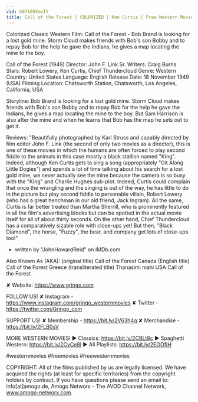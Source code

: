```yaml
---
vid: h9716USmvIY
title: Call of the Forest | COLORIZED | Ken Curtis | Free Western Movie | Cowboy Film
---
```


Colorized Classic Western Film: Call of the Forest - Bob Brand is looking for a lost gold mine. Storm Cloud makes friends with Bob's son Bobby and to repay Bob for the help he gave the Indians, he gives a map locating the mine to the boy.

Call of the Forest (1949)
Director: John F. Link Sr.
Writers: Craig Burns
Stars: Robert Lowery, Ken Curtis, Chief Thundercloud
Genre: Western
Country: United States
Language: English
Release Date: 18 November 1949 (USA)
Filming Location: Chatsworth Station, Chatsworth, Los Angeles, California, USA

Storyline:
Bob Brand is looking for a lost gold mine. Storm Cloud makes friends with Bob's son Bobby and to repay Bob for the help he gave the Indians, he gives a map locating the mine to the boy. But Sam Harrison is also after the mine and when he learns that Bob has the map he sets out to get it.

Reviews:
"Beautifully photographed by Karl Struss and capably directed by film editor John F. Link (the second of only two movies as a director), this is one of these movies in which the humans are often forced to play second fiddle to the animals  in this case mostly a black stallion named "King". Indeed, although Ken Curtis gets to sing a song (appropriately "Git Along Little Dogies") and spends a lot of time talking about his search for a lost gold mine, we never actually see the mine because the camera is so busy with the "King" and Charlie Hughes sub-plot. Indeed, Curtis could complain that once the wrangling and the singing is out of the way, he has little to do in the picture but play second fiddle to personable villain, Robert Lowery (who has a great henchman in our old friend, Jack Ingram). All the same, Curtis is far better treated than Martha Sherrill, who is prominently featured in all the film's advertising blocks but can be spotted in the actual movie itself for all of about thirty seconds. On the other hand, Chief Thundercloud has a comparatively sizable role with close-ups yet! But then, "Black Diamond", the horse, "Fuzzy", the bear, and company get lots of close-ups too!"
- written by "JohnHowardReid" on IMDb.com

Also Known As (AKA):
(original title) Call of the Forest
Canada (English title) Call of the Forest
Greece (transliterated title) Thanasimi mahi
USA Call of the Forest

✘ Website: https://www.grjngo.com

FOLLOW US!
✘ Instagram - https://www.instagram.com/grjngo_westernmovies
✘ Twitter - https://twitter.com/Grjngo_com

SUPPORT US!
✘ Membership - https://bit.ly/2V63h4q
✘ Merchandise - https://bit.ly/2FLB0sV

MORE WESTERN MOVIES! 
► Classics: https://bit.ly/2CBLt8c 
► Spaghetti Western: https://bit.ly/2CyCe8I 
► All Playlists: https://bit.ly/2EOOfIH 

#westernmovies #freemovies #freewesternmovies

COPYRIGHT: All of the films published by us are legally licensed. We have acquired the rights (at least for specific territories) from the copyright holders by contract. If you have questions please send an email to: info[at]amogo.de, Amogo Networx - The AVOD Channel Network, www.amogo-networx.com.